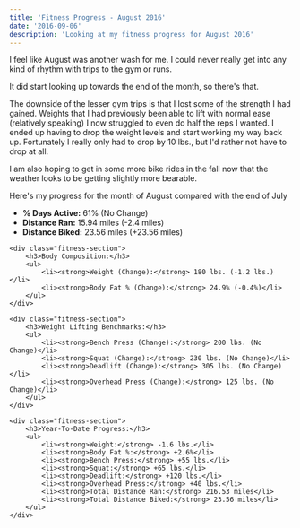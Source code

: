 ```yaml
---
title: 'Fitness Progress - August 2016'
date: '2016-09-06'
description: 'Looking at my fitness progress for August 2016'
---
```


I feel like August was another wash for me. I could never really get into any kind of rhythm with trips to the gym or runs.

It did start looking up towards the end of the month, so there's that.

The downside of the lesser gym trips is that I lost some of the strength I had gained. Weights that I had previously been able to lift with normal ease (relatively speaking) I now struggled to even do half the reps I wanted. I ended up having to drop the weight levels and start working my way back up. Fortunately I really only had to drop by 10 lbs., but I'd rather not have to drop at all.

I am also hoping to get in some more bike rides in the fall now that the weather looks to be getting slightly more bearable.

Here's my progress for the month of August compared with the end of July

<div class="fitness-progress">
    <div class="fitness-section">
        <ul>
            <li><strong>% Days Active:</strong> 61% (No Change)</li>
            <li><strong>Distance Ran:</strong> 15.94 miles (-2.4 miles)</li>
            <li><strong>Distance Biked:</strong> 23.56 miles (+23.56 miles)</li>
        </ul>
    </div>

    <div class="fitness-section">
        <h3>Body Composition:</h3>
        <ul>
            <li><strong>Weight (Change):</strong> 180 lbs. (-1.2 lbs.)</li>
            <li><strong>Body Fat % (Change):</strong> 24.9% (-0.4%)</li>
        </ul>
    </div>

    <div class="fitness-section">
        <h3>Weight Lifting Benchmarks:</h3>
        <ul>
            <li><strong>Bench Press (Change):</strong> 200 lbs. (No Change)</li>
            <li><strong>Squat (Change):</strong> 230 lbs. (No Change)</li>
            <li><strong>Deadlift (Change):</strong> 305 lbs. (No Change)</li>
            <li><strong>Overhead Press (Change):</strong> 125 lbs. (No Change)</li>
        </ul>
    </div>

    <div class="fitness-section">
        <h3>Year-To-Date Progress:</h3>
        <ul>
            <li><strong>Weight:</strong> -1.6 lbs.</li>
            <li><strong>Body Fat %:</strong> +2.6%</li>
            <li><strong>Bench Press:</strong> +55 lbs.</li>
            <li><strong>Squat:</strong> +65 lbs.</li>
            <li><strong>Deadlift:</strong> +120 lbs.</li>
            <li><strong>Overhead Press:</strong> +40 lbs.</li>
            <li><strong>Total Distance Ran:</strong> 216.53 miles</li>
            <li><strong>Total Distance Biked:</strong> 23.56 miles</li>
        </ul>
    </div>

</div>
